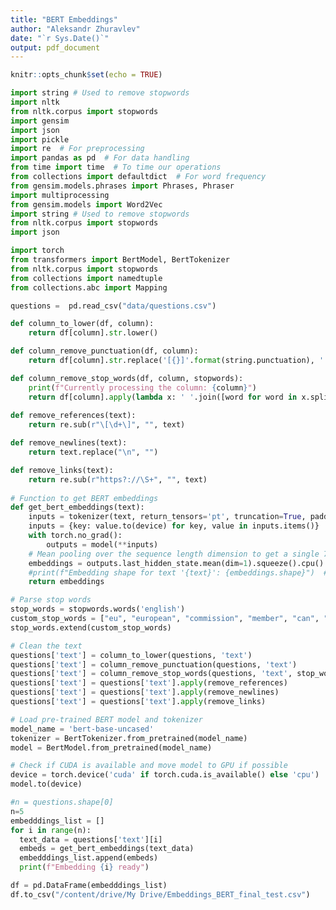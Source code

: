 ---
title: "BERT Embeddings"
author: "Aleksandr Zhuravlev"
date: "`r Sys.Date()`"
output: pdf_document
---

```{r setup, include=FALSE}
knitr::opts_chunk$set(echo = TRUE)
```



```{python packages}
import string # Used to remove stopwords
import nltk
from nltk.corpus import stopwords
import gensim
import json
import pickle
import re  # For preprocessing
import pandas as pd  # For data handling
from time import time  # To time our operations
from collections import defaultdict  # For word frequency
from gensim.models.phrases import Phrases, Phraser
import multiprocessing
from gensim.models import Word2Vec
import string # Used to remove stopwords
from nltk.corpus import stopwords
import json

import torch
from transformers import BertModel, BertTokenizer
from nltk.corpus import stopwords
from collections import namedtuple
from collections.abc import Mapping
```



```{python get_data}
questions =  pd.read_csv("data/questions.csv")
```

```{python preprocess_functions}


def column_to_lower(df, column):
    return df[column].str.lower()

def column_remove_punctuation(df, column):
    return df[column].str.replace('[{}]'.format(string.punctuation), '')

def column_remove_stop_words(df, column, stopwords):
    print(f"Currently processing the column: {column}")
    return df[column].apply(lambda x: ' '.join([word for word in x.split() if word not in (stopwords)]))
  
def remove_references(text):
    return re.sub(r"\[\d+\]", "", text)

def remove_newlines(text):
    return text.replace("\n", "")

def remove_links(text):
    return re.sub(r"https?://\S+", "", text)
  
# Function to get BERT embeddings
def get_bert_embeddings(text):
    inputs = tokenizer(text, return_tensors='pt', truncation=True, padding=True, max_length=512)
    inputs = {key: value.to(device) for key, value in inputs.items()}
    with torch.no_grad():
        outputs = model(**inputs)
    # Mean pooling over the sequence length dimension to get a single 768-dimensional vector
    embeddings = outputs.last_hidden_state.mean(dim=1).squeeze().cpu().numpy()
    #print(f"Embedding shape for text '{text}': {embeddings.shape}")  # This will confirm the shape is (768,)
    return embeddings

```



```{python cleaning }

# Parse stop words
stop_words = stopwords.words('english')
custom_stop_words = ["eu", "european", "commission", "member", "can", "view", "submitted", "rights", "states", "state", "ensure", "union"]
stop_words.extend(custom_stop_words)

# Clean the text
questions['text'] = column_to_lower(questions, 'text')
questions['text'] = column_remove_punctuation(questions, 'text')
questions['text'] = column_remove_stop_words(questions, 'text', stop_words)
questions['text'] = questions['text'].apply(remove_references)
questions['text'] = questions['text'].apply(remove_newlines)
questions['text'] = questions['text'].apply(remove_links)
```

```{python model setup}
# Load pre-trained BERT model and tokenizer
model_name = 'bert-base-uncased'
tokenizer = BertTokenizer.from_pretrained(model_name)
model = BertModel.from_pretrained(model_name)

# Check if CUDA is available and move model to GPU if possible
device = torch.device('cuda' if torch.cuda.is_available() else 'cpu')
model.to(device)

```

```{python train}
#n = questions.shape[0]
n=5
embedddings_list = []
for i in range(n):
  text_data = questions['text'][i]
  embeds = get_bert_embeddings(text_data)
  embedddings_list.append(embeds)
  print(f"Embedding {i} ready")

```

```{python save}

df = pd.DataFrame(embedddings_list)
df.to_csv("/content/drive/My Drive/Embeddings_BERT_final_test.csv")
```